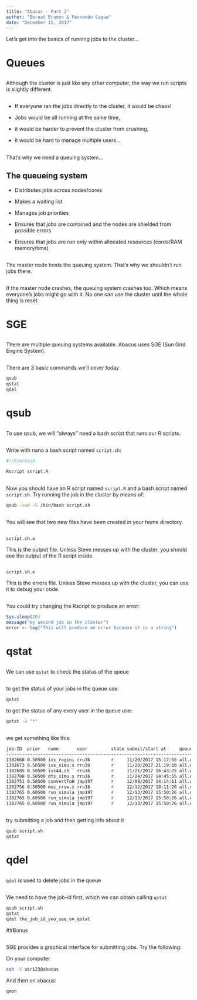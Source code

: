 ```yaml
---
title: "Abacus - Part 2"
author: "Bernat Bramon & Fernando Cagua"
date: "December 15, 2017"
---
```

  
Let's get into the basics of running jobs to the cluster...

# Queues 

## 

Although the cluster is just like any other computer, the way we run scripts is slightly different.

##

- If everyone ran the jobs directly to the cluster, it would be chaos!

- Jobs would be all running at the same time,

- it would be harder to prevent the cluster from crushing,

- it would be hard to manage multiple users...

##

That's why we need a queuing system...

## The queueing system

- Distributes jobs across nodes/cores

- Makes a waiting list

- Manages job priorities

- Ensures that jobs are contained and the nodes are shielded from possible errors

- Ensures that jobs are run only within allocated resources (cores/RAM memory/time)

##

The master node hosts the queuing system. That's why we shouldn't run jobs there.

##

If the master node crashes, the queuing system crashes too. Which means everyone's jobs might go with it. No one can use the cluster until the whole thing is reset. 

# SGE

##

There are multiple queuing systems available. Abacus uses SGE (Sun Grid Engine System). 

##

There are 3 basic commands we'll cover today

```bash
qsub
qstat
qdel
```

# qsub

##

To use qsub, we will "always" need a bash script that runs our R scripts.

##

Write with nano a bash script named `script.sh`:

```bash
#!/bin/bash

Rscript script.R

```
##

Now you should have an R script named `script.R` and a bash script named `script.sh`. Try running the job in the cluster by means of:

```bash
qsub -cwd -S /bin/bash script.sh
```
##

You will see that two new files have been created in your home directory.

##
`script.sh.o`

This is the output file. Unless Steve messes up with the cluster, you should see the output of the R script inside

##

`script.sh.e`

This is the errors file. Unless Steve messes up with the cluster, you can use it to debug your code.

##

You could try changing the Rscript to produce an error:

```r
Sys.sleep(20)
message("my second job in the cluster")
error <- log("This will produce an error because it is a string")
```

# qstat

##

We can use `qstat` to check the status of the queue

##

to get the status of your jobs in the queue use:

```bash
qstat
```

to get  the status of any every user in the queue use:

```bash
qstat -u "*"
```

##

we get something like this:

```bash
job-ID  prior   name       user         state submit/start at     queue                          slots ja-task-ID 
-----------------------------------------------------------------------------------------------------------------
1382668 0.50500 ivs_rogini rru36        r     11/20/2017 15:17:55 all.q@compute-0-5.local            1        
1382673 0.50500 ivs_simu.s rru36        r     11/20/2017 21:19:10 all.q@compute-0-12.local           1        
1382685 0.50500 ivs44.sh   rru36        r     11/21/2017 16:43:25 all.q@compute-0-14.local           1        
1382708 0.50500 dts_simu.s rru36        r     11/24/2017 14:45:55 all.q@math-compute-0-0.local       1        
1382751 0.50500 convertToH jmp197       r     12/08/2017 14:14:11 all.q@compute-0-15.local           1        
1382756 0.50500 moc_rrsw.s rru36        r     12/12/2017 18:11:26 all.q@math-compute-0-3.local       1        
1382765 0.60500 run_simula jmp197       r     12/13/2017 15:50:26 all.q@compute-0-11.local          41 1
1382765 0.60500 run_simula jmp197       r     12/13/2017 15:50:26 all.q@compute-0-12.local          41 2
1382765 0.60500 run_simula jmp197       r     12/13/2017 15:50:26 all.q@compute-0-13.local          41 3
```

## 

try submitting a job and then getting info about it

```bash
qsub script.sh
qstat
```


# qdel

##

`qdel` is used to delete jobs in the queue

##

We need to have the job-id first, which we can obtain calling `qstat`

```bash
qsub script.sh
qstat
qdel the_job_id_you_see_on_qstat
```

##Bonus

##
SGE provides a graphical interface for submitting jobs. Try the following:

On your computer
```bash
ssh -X usr123@abacus
```

And then on abacus:
```bash
qmon
```








